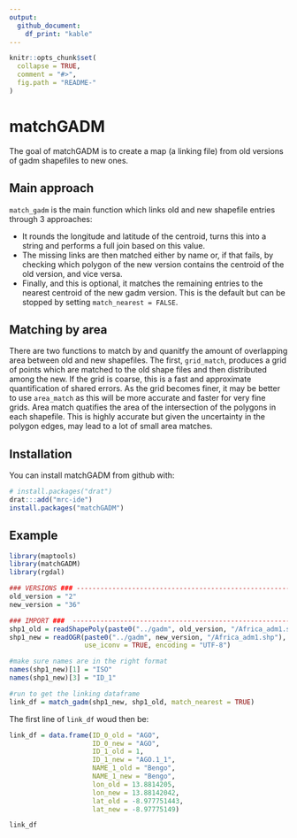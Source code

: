 ```yaml
---
output: 
  github_document:
    df_print: "kable"
---
```


<!-- README.md is generated from README.Rmd. Please edit that file -->

```r
knitr::opts_chunk$set(
  collapse = TRUE,
  comment = "#>",
  fig.path = "README-"
)
```

# matchGADM

The goal of matchGADM is to create a map (a linking file) from old versions of gadm shapefiles to new ones.

## Main approach

`match_gadm` is the main function which links old and new shapefile entries through 3 approaches:

- It rounds the longitude and latitude of the centroid, turns this into a string and performs a full join based on this value.
- The missing links are then matched either by name or, if that fails, by checking which polygon of the new version contains the centroid of the old version,  and vice versa.
- Finally, and this is optional, it matches the remaining entries to the nearest centroid of the new gadm version. This is the default but can be stopped by setting `match_nearest = FALSE`.

## Matching by area

There are two functions to match by and quanitfy the amount of overlapping area between old and new shapefiles. The first, `grid_match`, produces a grid of points which are matched to the old shape files and then distributed among the new. If the grid is coarse, this is a fast and approximate quantification of shared errors. As the grid becomes finer, it may be better to use `area_match` as this will be more accurate and faster for very fine grids. Area match quatifies the area of the intersection of the polygons in each shapefile. This is highly accurate but given the uncertainty in the polygon edges, may lead to a lot of small area matches.  

## Installation

You can install matchGADM from github with:

```r
# install.packages("drat")
drat:::add("mrc-ide")
install.packages("matchGADM")
```

## Example


```r
library(maptools)
library(matchGADM)
library(rgdal)

### VERSIONS ### --------------------------------------------------------------------------------------------
old_version = "2"
new_version = "36"

### IMPORT ###  ---------------------------------------------------------------------------------------------
shp1_old = readShapePoly(paste0("../gadm", old_version, "/Africa_adm1.shp"))
shp1_new = readOGR(paste0("../gadm", new_version, "/Africa_adm1.shp"),
                   use_iconv = TRUE, encoding = "UTF-8")

#make sure names are in the right format
names(shp1_new)[1] = "ISO"
names(shp1_new)[3] = "ID_1"

#run to get the linking dataframe
link_df = match_gadm(shp1_new, shp1_old, match_nearest = TRUE)
```
The first line of `link_df` woud then be:

```r

link_df = data.frame(ID_0_old = "AGO",
                     ID_0_new = "AGO",
                     ID_1_old = 1,
                     ID_1_new = "AGO.1_1",
                     NAME_1_old = "Bengo",
                     NAME_1_new = "Bengo",
                     lon_old = 13.8814205,
                     lon_new = 13.88142042,
                     lat_old = -8.977751443,
                     lat_new = -8.97775149)

link_df
```
